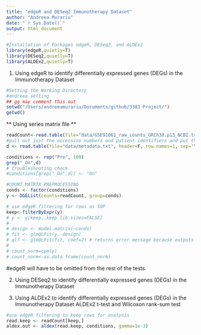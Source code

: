 ```yaml
---
title: "edgeR and DESeq2 Immunotherapy Dataset"
author: "Andreea Murariu"
date: "`r Sys.Date()`"
output: html_document
---
```


```r
#Installation of Packages edgeR, DESeq2, and ALDEx2
library(edgeR,quietly=T) 
library(DESeq2,quietly=T)
library(ALDEx2,quietly=T)
```

1. Using edgeR to identify differentially expressed genes (DEGs) in the Immunotherapy Dataset 
```r
#Setting the Working Directory
#andreea setting
## gg may comment this out 
setwd("/Users/andreeamurariu/Documents/github/3383 Project/")
getwd() 
```

** Using series matrix file **

```r
readCount<-read.table(file="data/GSE91061_raw_counts_GRCh38.p13_NCBI.tsv", header = T, skip=35, sep='\t', row.names = 1)
#pull out just the accessino numbers and patient identifiers and put them in another file
d <- read.table(file="data/metadata.txt", header=F, row.names=1, sep='\t')
```

```r
conditions <- rep("Pre", 109)
grep("_On",d)
# troubleshooting check
#conditions[grep("_On",d)] <- "On"
```


```r
#COUNT MATRIX PREPROCESSING 
conds <- factor(conditions)
y <- DGEList(counts=readCount, group=conds) 

# use edgeR filtering for rows as SOP
keep<-filterByExpr(y) 
# y <- y[keep,,keep.lib.sizes=FALSE] 
# 
# design <- model.matrix(~conds)
# fit <- glmQLFit(y, design)
# qlf <- glmQLFit(fit, coef=2) # returns error message because outputs negative values, which should not be possible in reality (ie. gene expression levels should not be negative values)
# 
# count_norm=cpm(y) 
# count_norm<-as.data.frame(count_norm) 
```
#edgeR will have to be omitted from the rest of the tests

2. Using DESeq2 to identify differentially expressed genes (DEGs) in the Immunotherapy Dataset 



3. Using ALDEx2 to identify differentially expressed genes (DEGs) in the Immunotherapy Dataset 
ALDEx2 t-test and Wilcoxon rank-sum test
```r
#use edgeR filtering to keep rows for analysis
read.keep <- readCount[keep,]
aldex.out <- aldex(read.keep, conditions, gamma=1e-3)

```
